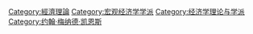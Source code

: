 [[Category:經濟理論|Category:經濟理論]]
[[Category:宏观经济学学派|Category:宏观经济学学派]]
[[Category:经济学理论与学派|Category:经济学理论与学派]]
[[Category:约翰·梅纳德·凯恩斯|Category:约翰·梅纳德·凯恩斯]]